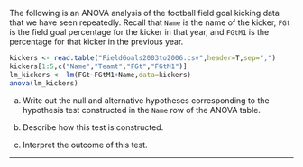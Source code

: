 The following is an ANOVA analysis of the football field goal kicking data that we have seen repeatedly.
Recall that `Name` is the name of the kicker, `FGt` is the field goal percentage for the kicker in that year, and `FGtM1` is the percentage for that kicker in the previous year.
```r
kickers <- read.table("FieldGoals2003to2006.csv",header=T,sep=",")
kickers[1:5,c("Name","Teamt","FGt","FGtM1")]
lm_kickers <- lm(FGt~FGtM1+Name,data=kickers)
anova(lm_kickers)
```
(a) Write out the null and alternative hypotheses corresponding to the hypothesis test constructed in the `Name` row of the ANOVA table.

(b) Describe how this test is constructed.

(c) Interpret the outcome of this test.


--------------